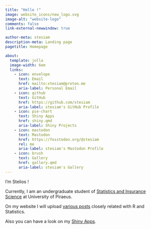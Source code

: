 ```yaml
---
title: "Hello !"
image: website_icons/new_logo.svg
image-alt: "website-logo"
comments: false
link-external-newwindow: true

author-meta: stesiam
description-meta: Landing page
pagetitle: Homepage

about:
  template: jolla
  image-width: 6em
  links:
    - icon: envelope
      text: Email
      href: mailto:stesiam@proton.me
      aria-label: Personal Email
    - icon: github
      text: GitHub
      href: https://github.com/stesiam
      aria-label: stesiam's GitHub Profile
    - icon: pie-chart
      text: Shiny Apps
      href: shiny.qmd
      aria-label: Shiny Projects
    - icon: mastodon
      text: Mastodon
      href: https://fosstodon.org/@stesiam
      rel: me
      aria-label: stesiam's Mastodon Profile
    - icon: brush
      text: Gallery
      href: gallery.qmd
      aria-label: stesiam's Gallery
---
```

I'm Stelios !

Currently, I am an undergraduate student of [Statistics and Insurance Science](https://www.unipi.gr/unipi/en/sta-home-en.html) at University of Piraeus.

On my website I will upload [various posts](english.html) closely related with R and Statistics.

Also you can have a look on my [Shiny Apps](shiny.qmd).